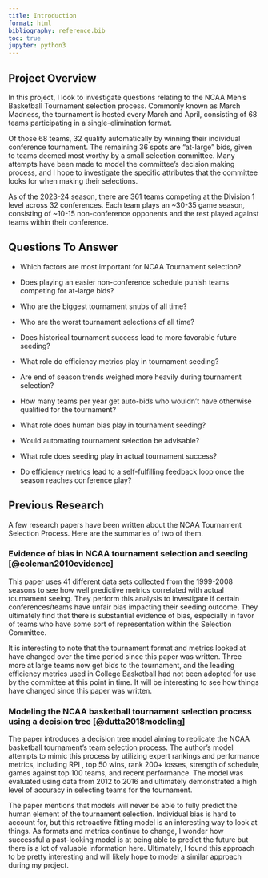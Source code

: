```yaml
---
title: Introduction
format: html
bibliography: reference.bib
toc: true
jupyter: python3
---
```


## Project Overview

In this project, I look to investigate questions relating to the NCAA Men's Basketball Tournament selection process. Commonly known as March Madness, the tournament is hosted every March and April, consisting of 68 teams participating in a single-elimination format.

Of those 68 teams, 32 qualify automatically by winning their individual conference tournament. The remaining 36 spots are "at-large" bids, given to teams deemed most worthy by a small selection committee. Many attempts have been made to model the committee's decision making process, and I hope to investigate the specific attributes that the committee looks for when making their selections.

As of the 2023-24 season, there are 361 teams competing at the Division 1 level across 32 conferences. Each team plays an ~30-35 game season, consisting of ~10-15 non-conference opponents and the rest played against teams within their conference. 

## Questions To Answer

* Which factors are most important for NCAA Tournament selection?

* Does playing an easier non-conference schedule punish teams competing for at-large bids?

* Who are the biggest tournament snubs of all time?

* Who are the worst tournament selections of all time?

* Does historical tournament success lead to more favorable future seeding?

* What role do efficiency metrics play in tournament seeding?

* Are end of season trends weighed more heavily during tournament selection?

* How many teams per year get auto-bids who wouldn't have otherwise qualified for the tournament?

* What role does human bias play in tournament seeding?

* Would automating tournament selection be advisable?

* What role does seeding play in actual tournament success?

* Do efficiency metrics lead to a self-fulfilling feedback loop once the season reaches conference play?


## Previous Research

A few research papers have been written about the NCAA Tournament Selection Process. Here are the summaries of two of them.

### Evidence of bias in NCAA tournament selection and seeding [@coleman2010evidence]

This paper uses 41 different data sets collected from the 1999-2008 seasons to see how well predictive metrics correlated with actual tournament seeing. They perform this analysis to investigate if certain conferences/teams have unfair bias impacting their seeding outcome. They ultimately find that there is substantial evidence of bias, especially in favor of teams who have some sort of representation within the Selection Committee. 

It is interesting to note that the tournament format and metrics looked at have changed over the time period since this paper was written. Three more at large teams now get bids to the tournament, and the leading efficiency metrics used in College Basketball had not been adopted for use by the committee at this point in time. It will be interesting to see how things have changed since this paper was written.

### Modeling the NCAA basketball tournament selection process using a decision tree [@dutta2018modeling]

The paper introduces a decision tree model aiming to replicate the NCAA basketball tournament's team selection process. The author's model attempts to mimic this process by utilizing expert rankings and performance metrics, including RPI , top 50 wins, rank 200+ losses, strength of schedule, games against top 100 teams, and recent performance. The model was evaluated using data from 2012 to 2016 and ultimately demonstrated a high level of accuracy in selecting teams for the tournament. 

The paper mentions that models will never be able to fully predict the human element of the tournament selection. Individual bias is hard to account for, but this retroactive fitting model is an interesting way to look at things. As formats and metrics continue to change, I wonder how successful a past-looking model is at being able to predict the future but there is a lot of valuable information here. Ultimately, I found this approach to be pretty interesting and will likely hope to model a similar approach during my project.

